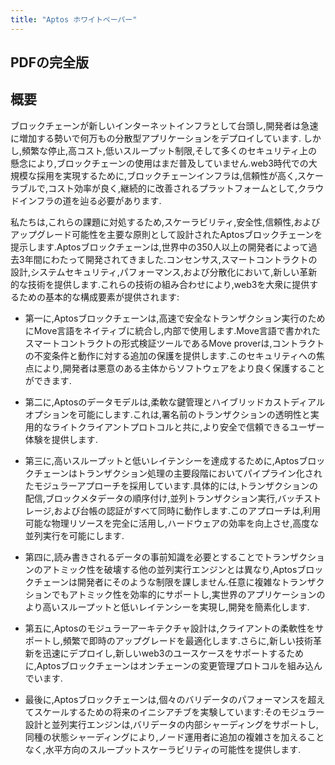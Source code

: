 ```yaml
---
title: "Aptos ホワイトペーパー"
---
```


## PDFの完全版


<CardGrid>
  <LinkCard href="https://aptosfoundation.org/whitepaper/aptos-whitepaper_en.pdf" title="🇺🇸 English (en-US) ↗" description="英語版 Aptos ホワイトペーパー PDF" target="_blank" />

  <LinkCard href="https://aptosfoundation.org/whitepaper/aptos-whitepaper_ko.pdf" title="🇰🇷 한국어 Korean (ko-KR) ↗" description="韓国語に翻訳された Aptos ホワイトペーパー PDF" target="_blank" />

  <LinkCard href="https://aptosfoundation.org/whitepaper/aptos-whitepaper_ja.pdf" title="🇯🇵 日本語 Japanese (ja-JP) ↗" description="日本語に翻訳された Aptos ホワイトペーパー PDF" target="_blank" />

  <LinkCard href="https://aptosfoundation.org/whitepaper/aptos-whitepaper_es.pdf" title="🇪🇸 Español Spanish (es-ES) ↗" description="スペイン語に翻訳された Aptos ホワイトペーパー PDF" target="_blank" />
</CardGrid>

## 概要

ブロックチェーンが新しいインターネットインフラとして台頭し,開発者は急速に増加する勢いで何万もの分散型アプリケーションをデプロイしています.
しかし,頻繁な停止,高コスト,低いスループット制限,そして多くのセキュリティ上の懸念により,ブロックチェーンの使用はまだ普及していません.web3時代での大規模な採用を実現するために,ブロックチェーンインフラは,信頼性が高く,スケーラブルで,コスト効率が良く,継続的に改善されるプラットフォームとして,クラウドインフラの道を辿る必要があります.

私たちは,これらの課題に対処するため,スケーラビリティ,安全性,信頼性,およびアップグレード可能性を主要な原則として設計されたAptosブロックチェーンを提示します.Aptosブロックチェーンは,世界中の350人以上の開発者によって過去3年間にわたって開発されてきました.コンセンサス,スマートコントラクトの設計,システムセキュリティ,パフォーマンス,および分散化において,新しい革新的な技術を提供します.これらの技術の組み合わせにより,web3を大衆に提供するための基本的な構成要素が提供されます:

- 第一に,Aptosブロックチェーンは,高速で安全なトランザクション実行のためにMove言語をネイティブに統合し,内部で使用します.Move言語で書かれたスマートコントラクトの形式検証ツールであるMove proverは,コントラクトの不変条件と動作に対する追加の保護を提供します.このセキュリティへの焦点により,開発者は悪意のある主体からソフトウェアをより良く保護することができます.

- 第二に,Aptosのデータモデルは,柔軟な鍵管理とハイブリッドカストディアルオプションを可能にします.これは,署名前のトランザクションの透明性と実用的なライトクライアントプロトコルと共に,より安全で信頼できるユーザー体験を提供します.

- 第三に,高いスループットと低いレイテンシーを達成するために,Aptosブロックチェーンはトランザクション処理の主要段階においてパイプライン化されたモジュラーアプローチを採用しています.具体的には,トランザクションの配信,ブロックメタデータの順序付け,並列トランザクション実行,バッチストレージ,および台帳の認証がすべて同時に動作します.このアプローチは,利用可能な物理リソースを完全に活用し,ハードウェアの効率を向上させ,高度な並列実行を可能にします.

- 第四に,読み書きされるデータの事前知識を必要とすることでトランザクションのアトミック性を破壊する他の並列実行エンジンとは異なり,Aptosブロックチェーンは開発者にそのような制限を課しません.任意に複雑なトランザクションでもアトミック性を効率的にサポートし,実世界のアプリケーションのより高いスループットと低いレイテンシーを実現し,開発を簡素化します.

- 第五に,Aptosのモジュラーアーキテクチャ設計は,クライアントの柔軟性をサポートし,頻繁で即時のアップグレードを最適化します.さらに,新しい技術革新を迅速にデプロイし,新しいweb3のユースケースをサポートするために,Aptosブロックチェーンはオンチェーンの変更管理プロトコルを組み込んでいます.

- 最後に,Aptosブロックチェーンは,個々のバリデータのパフォーマンスを超えてスケールするための将来のイニシアチブを実験しています:そのモジュラー設計と並列実行エンジンは,バリデータの内部シャーディングをサポートし,同種の状態シャーディングにより,ノード運用者に追加の複雑さを加えることなく,水平方向のスループットスケーラビリティの可能性を提供します.
